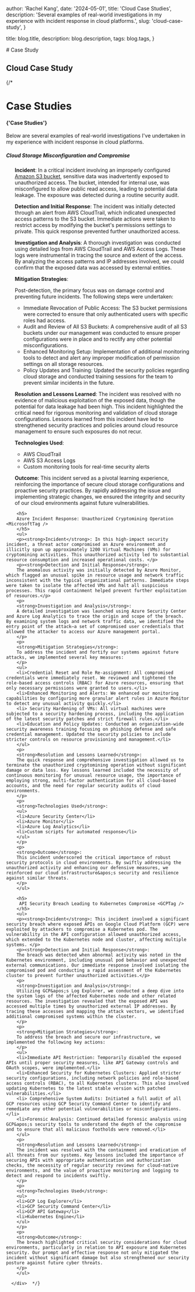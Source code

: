 
  author: 'Rachel Kang',
  date: '2024-05-01',
  title: 'Cloud Case Studies',
  description:
    'Several examples of real-world investigations in my experience with incident response in cloud platforms.',
  slug: 'cloud-case-study',
}

  title: blog.title,
  description: blog.description,
  tags: blog.tags,
}


<Container>
  # Case Study

  <AWSTag />

  <GCPTag />

  <MicrosoftTag />


  ## Cloud Case Study
</Container>

{/*

<AWSTag />

<GCPTag />

<MicrosoftTag />

 <h1>Case Studies</h1>
<h4 className="border-l-2 border-zinc-600 border-opacity-50 pl-3">
  {'Case Studies'}
</h4>
<p> Below are several examples of real-world investigations I&apos;ve undertaken in my experience with incident response in cloud platforms. </p>
<div>
  <h5>
    Cloud Storage Misconfiguration and Compromise <AWSTag />
  </h5>
  <ul>
    <p><strong>Incident</strong>: In a critical incident involving an improperly configured <a href="https://aws.amazon.com/s3/" target="_blank" rel="noopener noreferrer">Amazon S3 bucket</a>, sensitive data was inadvertently exposed to unauthorized access. The bucket, intended for internal use, was misconfigured to allow public read access, leading to potential data leakage. The exposure was detected during a routine security audit. </p>
    <p><strong>Detection and Initial Response</strong>:
    The incident was initially detected through an alert from AWS CloudTrail, which indicated unexpected access patterns to the S3 bucket. Immediate actions were taken to restrict access by modifying the bucket&apos;s permissions settings to private. This quick response prevented further unauthorized access.</p>
    <p>
    <strong>Investigation and Analysis</strong>:
    A thorough investigation was conducted using detailed logs from AWS CloudTrail and AWS Access Logs. These logs were instrumental in tracing the source and extent of the access. By analyzing the access patterns and IP addresses involved, we could confirm that the exposed data was accessed by external entities.
    </p>
    <strong>Mitigation Strategies</strong>:
    <p>Post-detection, the primary focus was on damage control and preventing future incidents. The following steps were undertaken:</p>
    <ul> 
        <li>Immediate Revocation of Public Access: The S3 bucket permissions were corrected to ensure that only authenticated users with specific roles had access.</li>
        <li>Audit and Review of All S3 Buckets: A comprehensive audit of all S3 buckets under our management was conducted to ensure proper configurations were in place and to rectify any other potential misconfigurations.</li>
        <li>Enhanced Monitoring Setup: Implementation of additional monitoring tools to detect and alert any improper modification of permission settings on all storage resources.</li>
        <li>Policy Updates and Training: Updated the security policies regarding cloud storage and conducted training sessions for the team to prevent similar incidents in the future.</li>
    </ul>
    <p>
    <strong>Resolution and Lessons Learned</strong>:
    The incident was resolved with no evidence of malicious exploitation of the exposed data, though the potential for data leakage had been high. This incident highlighted the critical need for rigorous monitoring and validation of cloud storage configurations. Lessons learned from this incident have led to strengthened security practices and policies around cloud resource management to ensure such exposures do not recur.
    </p>
    <p>
    <strong>Technologies Used</strong>:
    <ul>
    <li>AWS CloudTrail</li>
    <li>AWS S3 Access Logs</li>
    <li>Custom monitoring tools for real-time security alerts</li>
    </ul>
    </p>
    <p>
    <strong>Outcome</strong>:
    This incident served as a pivotal learning experience, reinforcing the importance of secure cloud storage configurations and proactive security practices. By rapidly addressing the issue and implementing strategic changes, we ensured the integrity and security of our cloud environments against future vulnerabilities.
    </p>
  </ul>

        <h5>
        Azure Incident Response: Unauthorized Cryptomining Operation <MicrosoftTag />
        </h5>
        <ul>
        <p><strong>Incident</strong>: In this high-impact security incident, a threat actor compromised an Azure environment and illicitly spun up approximately 1200 Virtual Machines (VMs) for cryptomining activities. This unauthorized activity led to substantial resource consumption and increased operational costs. </p>
        <p><strong>Detection and Initial Response</strong>:
        The anomalous activity was initially detected by Azure Monitor, which flagged an unusual spike in resource usage and network traffic inconsistent with the typical organizational patterns. Immediate steps were taken to isolate the affected VMs and halt all suspicious processes. This rapid containment helped prevent further exploitation of resources.</p>
        <p>
        <strong>Investigation and Analysis</strong>:
        A detailed investigation was launched using Azure Security Center and Azure Log Analytics to trace the origin and scope of the breach. By examining system logs and network traffic data, we identified the entry point of the attack—a set of compromised user credentials that allowed the attacker to access our Azure management portal.
        </p>
        <p>
        <strong>Mitigation Strategies</strong>:
        To address the incident and fortify our systems against future attacks, we implemented several key measures:
        </p>
        <ul> 
        <li>Credential Reset and Role Re-assignment: All compromised credentials were immediately reset. We reviewed and tightened the role-based access controls (RBAC) for Azure resources, ensuring that only necessary permissions were granted to users.</li>
        <li>Enhanced Monitoring and Alerts: We enhanced our monitoring capabilities by configuring more granular alert rules in Azure Monitor to detect any unusual activity quickly.</li>
        <li> Security Hardening of VMs: All virtual machines were subjected to a security hardening process, including the application of the latest security patches and strict firewall rules.</li>
        <li>Education and Policy Updates: Conducted an organization-wide security awareness training focusing on phishing defense and safe credential management. Updated the security policies to include stricter controls on resource provisioning and management.</li>
        </ul>
        <p>
        <strong>Resolution and Lessons Learned</strong>:
        The quick response and comprehensive investigation allowed us to terminate the unauthorized cryptomining operation without significant damage or data loss. Key lessons learned included the necessity of continuous monitoring for unusual resource usage, the importance of employing strong, multi-factor authentication for all cloud-based accounts, and the need for regular security audits of cloud environments.
        </p>
        <p>
        <strong>Technologies Used</strong>:
        <ul>
        <li>Azure Security Center</li>
        <li>Azure Monitor</li>
        <li>Azure Log Analytics</li>
        <li>Custom scripts for automated response</li>
        </ul>
        </p>
        <p>
        <strong>Outcome</strong>:
        This incident underscored the critical importance of robust security protocols in cloud environments. By swiftly addressing the unauthorized activity and enhancing our defensive measures, we reinforced our cloud infrastructure&apos;s security and resilience against similar threats.
        </p>
        </ul>

        <h5>
         API Security Breach Leading to Kubernetes Compromise <GCPTag />
        </h5>
        <ul>
        <p><strong>Incident</strong>: This incident involved a significant security breach where exposed APIs on Google Cloud Platform (GCP) were exploited by attackers to compromise a Kubernetes pod. The vulnerability in the API configuration allowed unauthorized access, which extended to the Kubernetes node and cluster, affecting multiple systems. </p>
        <p><strong>Detection and Initial Response</strong>:
        The breach was detected when abnormal activity was noted in the Kubernetes environment, including unusual pod behavior and unexpected external communications. Our immediate response involved isolating the compromised pod and conducting a rapid assessment of the Kubernetes cluster to prevent further unauthorized activities.</p>
        <p>
        <strong>Investigation and Analysis</strong>:
        Utilizing GCP&apos;s Log Explorer, we conducted a deep dive into the system logs of the affected Kubernetes node and other related resources. The investigation revealed that the exposed API was accessed multiple times by unauthorized external IP addresses. By tracing these accesses and mapping the attack vectors, we identified additional compromised systems within the cluster.
        </p>
        <p>
        <strong>Mitigation Strategies</strong>:
        To address the breach and secure our infrastructure, we implemented the following key actions:
        </p>
        <ul> 
        <li>Immediate API Restriction: Temporarily disabled the exposed APIs until proper security measures, like API Gateway controls and OAuth scopes, were implemented.</li>
        <li>Enhanced Security for Kubernetes Clusters: Applied stricter security configurations, including network policies and role-based access controls (RBAC), to all Kubernetes clusters. This also involved updating Kubernetes to the latest stable version with patched vulnerabilities.</li>
        <li> Comprehensive System Audits: Initiated a full audit of all GCP resources using GCP Security Command Center to identify and remediate any other potential vulnerabilities or misconfigurations.</li>
        <li>Forensic Analysis: Continued detailed forensic analysis using GCP&apos;s security tools to understand the depth of the compromise and to ensure that all malicious footholds were removed.</li>
        </ul>
        <p>
        <strong>Resolution and Lessons Learned</strong>:
        The incident was resolved with the containment and eradication of all threats from our systems. Key lessons included the importance of securing APIs with appropriate authentication and authorization checks, the necessity of regular security reviews for cloud-native environments, and the value of proactive monitoring and logging to detect and respond to incidents swiftly.
        </p>
        <p>
        <strong>Technologies Used</strong>:
        <ul>
        <li>GCP Log Explorer</li>
        <li>GCP Security Command Center</li>
        <li>GCP API Gateway</li>
        <li>Kubernetes Engine</li>
        </ul>
        </p>
        <p>
        <strong>Outcome</strong>:
        The breach highlighted critical security considerations for cloud environments, particularly in relation to API exposure and Kubernetes security. Our prompt and effective response not only mitigated the incident without significant damage but also strengthened our security posture against future cyber threats.
        </p>
        </ul>

      </div>  */}